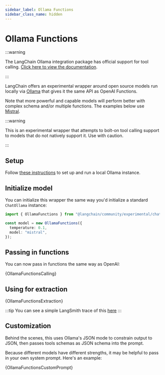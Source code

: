 ```yaml
---
sidebar_label: Ollama Functions
sidebar_class_name: hidden
---
```


# Ollama Functions

:::warning

The LangChain Ollama integration package has official support for tool calling. [Click here to view the documentation](/docs/integrations/chat/ollama#tools).

:::

LangChain offers an experimental wrapper around open source models run locally via [Ollama](https://github.com/jmorganca/ollama)
that gives it the same API as OpenAI Functions.

Note that more powerful and capable models will perform better with complex schema and/or multiple functions. The examples below
use [Mistral](https://ollama.ai/library/mistral).

:::warning

This is an experimental wrapper that attempts to bolt-on tool calling support to models that do not natively support it. Use with caution.

:::

## Setup

Follow [these instructions](https://github.com/jmorganca/ollama) to set up and run a local Ollama instance.

## Initialize model

You can initialize this wrapper the same way you'd initialize a standard `ChatOllama` instance:

```typescript
import { OllamaFunctions } from "@langchain/community/experimental/chat_models/ollama_functions";

const model = new OllamaFunctions({
  temperature: 0.1,
  model: "mistral",
});
```

## Passing in functions

You can now pass in functions the same way as OpenAI:


<CodeBlock language="typescript">{OllamaFunctionsCalling}</CodeBlock>

## Using for extraction


<CodeBlock language="typescript">{OllamaFunctionsExtraction}</CodeBlock>

:::tip
You can see a simple LangSmith trace of this [here](https://smith.langchain.com/public/74692bfc-0224-4221-b187-ddbf20d7ecc0/r)
:::

## Customization

Behind the scenes, this uses Ollama's JSON mode to constrain output to JSON, then passes tools schemas as JSON schema into the prompt.

Because different models have different strengths, it may be helpful to pass in your own system prompt. Here's an example:


<CodeBlock language="typescript">{OllamaFunctionsCustomPrompt}</CodeBlock>
